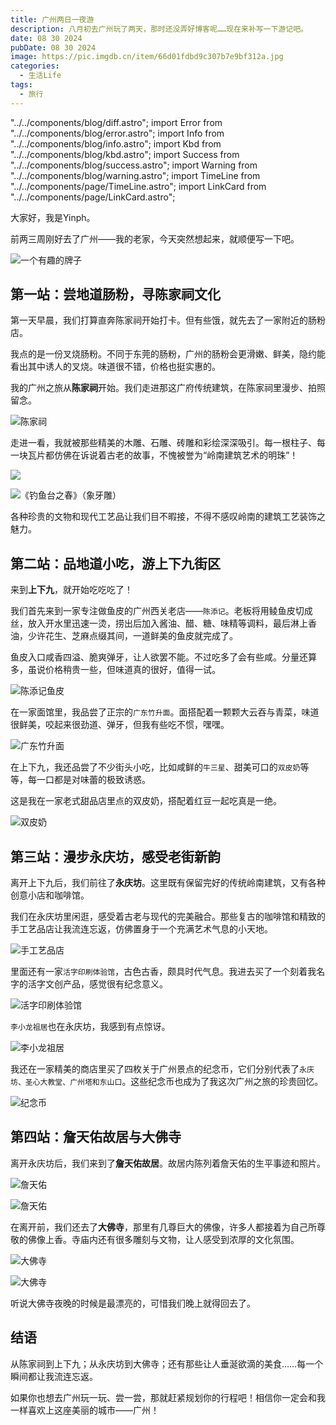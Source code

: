 ```yaml
---
title: 广州两日一夜游
description: 八月初去广州玩了两天，那时还没弄好博客呢……现在来补写一下游记吧。
date: 08 30 2024
pubDate: 08 30 2024
image: https://pic.imgdb.cn/item/66d01fdbd9c307b7e9bf312a.jpg
categories:
  - 生活Life
tags:
  - 旅行
---
```


"../../components/blog/diff.astro"; import Error from
"../../components/blog/error.astro"; import Info from
"../../components/blog/info.astro"; import Kbd from
"../../components/blog/kbd.astro"; import Success from
"../../components/blog/success.astro"; import Warning from
"../../components/blog/warning.astro"; import TimeLine from
"../../components/page/TimeLine.astro"; import LinkCard from
"../../components/page/LinkCard.astro";

<LinkCard
  title="作者：Yinph"
  desc="欢迎转载本博客，但请注明来源并附上原文链接。"
  img="/favicon.ico"
/>

大家好，我是Yinph。

前两三周刚好去了广州——我的老家，今天突然想起来，就顺便写一下吧。

![一个有趣的牌子](https://pic.imgdb.cn/item/66d025ebd9c307b7e9cbb02c.jpg)

## 第一站：尝地道肠粉，寻陈家祠文化

第一天早晨，我们打算直奔陈家祠开始打卡。但有些饿，就先去了一家附近的肠粉店。

我点的是一份叉烧肠粉。不同于东莞的肠粉，广州的肠粉会更滑嫩、鲜美，隐约能看出其中诱人的叉烧。味道很不错，价格也挺实惠的。

我的广州之旅从**陈家祠**开始。我们走进那这广府传统建筑，在陈家祠里漫步、拍照留念。

![陈家祠](https://pic.imgdb.cn/item/66d13744d9c307b7e920e4c7.jpg)

走进一看，我就被那些精美的木雕、石雕、砖雕和彩绘深深吸引。每一根柱子、每一块瓦片都仿佛在诉说着古老的故事，不愧被誉为“岭南建筑艺术的明珠”！

![](https://pic.imgdb.cn/item/66d13716d9c307b7e92060ea.jpg)

![《钓鱼台之春》（象牙雕）](https://pic.imgdb.cn/item/66d02480d9c307b7e9c9a79f.jpg)

各种珍贵的文物和现代工艺品让我们目不暇接，不得不感叹岭南的建筑工艺装饰之魅力。

## 第二站：品地道小吃，游上下九街区

来到**上下九**，就开始吃吃吃了！

我们首先来到一家专注做鱼皮的广州西关老店——`陈添记`。老板将用鲮鱼皮切成丝，放入开水里迅速一烫，捞出后加入酱油、醋、糖、味精等调料，最后淋上香油，少许花生、芝麻点缀其间，一道鲜美的鱼皮就完成了。

鱼皮入口咸香四溢、脆爽弹牙，让人欲罢不能。不过吃多了会有些咸。分量还算多，虽说价格稍贵一些，但味道真的很好，值得一试。

![陈添记鱼皮](https://pic.imgdb.cn/item/66d1277fd9c307b7e90ae247.jpg)

在一家面馆里，我品尝了正宗的`广东竹升面`。面搭配着一颗颗大云吞与青菜，味道很鲜美，咬起来很劲道、弹牙，但我有些吃不惯，嘿嘿。

![广东竹升面](https://pic.imgdb.cn/item/66d028e9d9c307b7e9cfdffc.jpg)

在上下九，我还品尝了不少街头小吃，比如咸鲜的`牛三星`、甜美可口的`双皮奶`等等，每一口都是对味蕾的极致诱惑。

这是我在一家老式甜品店里点的双皮奶，搭配着红豆一起吃真是一绝。

![双皮奶](https://pic.imgdb.cn/item/66d02993d9c307b7e9d07b6b.jpg)

## 第三站：漫步永庆坊，感受老街新韵

离开上下九后，我们前往了**永庆坊**。这里既有保留完好的传统岭南建筑，又有各种创意小店和咖啡馆。

我们在永庆坊里闲逛，感受着古老与现代的完美融合。那些复古的咖啡馆和精致的手工艺品店让我流连忘返，仿佛置身于一个充满艺术气息的小天地。

![手工艺品店](https://pic.imgdb.cn/item/66d13480d9c307b7e91b6de5.jpg)

里面还有一家`活字印刷体验馆`，古色古香，颇具时代气息。我进去买了一个刻着我名字的活字文创产品，感觉很有纪念意义。

![活字印刷体验馆](https://pic.imgdb.cn/item/66d1347fd9c307b7e91b6d94.jpg)

`李小龙祖居`也在永庆坊，我感到有点惊讶。

![李小龙祖居](https://pic.imgdb.cn/item/66d13480d9c307b7e91b6dc5.jpg)

我还在一家精美的商店里买了四枚关于广州景点的纪念币，它们分别代表了`永庆坊、圣心大教堂、广州塔和东山口`。这些纪念币也成为了我这次广州之旅的珍贵回忆。

![纪念币](https://pic.imgdb.cn/item/66d1cc7dd9c307b7e9e9d71d.jpg)

## 第四站：詹天佑故居与大佛寺

离开永庆坊后，我们来到了**詹天佑故居**。故居内陈列着詹天佑的生平事迹和照片。

![詹天佑](https://pic.imgdb.cn/item/66d139c5d9c307b7e92666dd.jpg)

![詹天佑](https://pic.imgdb.cn/item/66d139c4d9c307b7e926669e.jpg)

在离开前，我们还去了**大佛寺**，那里有几尊巨大的佛像，许多人都接着为自己所尊敬的佛像上香。寺庙内还有很多雕刻与文物，让人感受到浓厚的文化氛围。

![大佛寺](https://pic.imgdb.cn/item/66d139c4d9c307b7e9266662.jpg)

![大佛寺](https://pic.imgdb.cn/item/66d139c4d9c307b7e9266617.jpg)

听说大佛寺夜晚的时候是最漂亮的，可惜我们晚上就得回去了。

## 结语

从陈家祠到上下九；从永庆坊到大佛寺；还有那些让人垂涎欲滴的美食……每一个瞬间都让我流连忘返。

如果你也想去广州玩一玩、尝一尝，那就赶紧规划你的行程吧！相信你一定会和我一样喜欢上这座美丽的城市——广州！